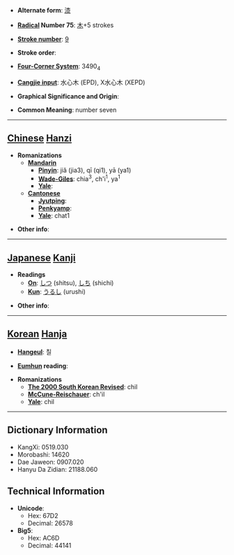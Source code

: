 * '''Alternate form''': [[漆]]

* '''[[Wiktionary:Chinese radical index| Radical]] Number 75''': [[Wiktionary:Chinese radical index 木|木]]+5 strokes

* '''[[Wiktionary:Chinese total strokes index|Stroke number]]''': [[Wiktionary:Chinese total strokes index 9|9]]

* '''Stroke order''': 

* '''[[Wiktionary:Chinese four corner index|Four-Corner System]]''': 3490<sub>4</sub>

* '''[[Wiktionary:Chinese Cangjie index|Cangjie input]]''': 水心木 (EPD), X水心木 (XEPD)

* '''Graphical Significance and Origin''': 

* '''Common Meaning''': number seven

----

== [[Chinese]] [[Hanzi]] ==

* '''Romanizations'''
** '''[[Mandarin]]'''
*** '''[[Pinyin]]''': jiǎ (jia3), qī (qi1), yā (ya1)
*** '''[[Wade-Giles]]''': chia<sup>3</sup>, ch'i<sup>1</sup>, ya<sup>1</sup>
*** '''[[Yale]]''': 
** '''[[Cantonese]]'''
*** '''[[Jyutping]]''':
*** '''[[Penkyamp]]''': 
*** '''[[Yale]]''': chat1

* '''Other info''': 

----

== [[Japanese]] [[Kanji]] ==

* '''Readings'''
** '''[[On]]''': [[しつ]] (shitsu), [[しち]] (shichi)
** '''[[Kun]]''': [[うるし]] (urushi)

* '''Other info''':  

----

== [[Korean]] [[Hanja]] ==

* '''[[Hangeul]]''': 칠

* '''[[Eumhun]] reading''': 

* '''Romanizations'''
** '''[[The 2000 South Korean Revised Romanization|The 2000 South Korean Revised]]''': chil
** '''[[McCune-Reischauer]]''': ch'il
** '''[[Yale]]''': chil

----

== Dictionary Information ==

* KangXi: 0519.030
* Morobashi: 14620
* Dae Jaweon: 0907.020
* Hanyu Da Zidian: 21188.060

== Technical Information ==

* '''Unicode''':
** Hex: 67D2
** Decimal: 26578
* '''Big5''':
** Hex: AC6D
** Decimal: 44141